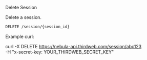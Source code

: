Delete Session


Delete a session.

```bash
DELETE /session/{session_id}
```

Example curl:

curl -X DELETE https://nebula-api.thirdweb.com/session/abc123 \
  -H "x-secret-key: YOUR_THIRDWEB_SECRET_KEY"